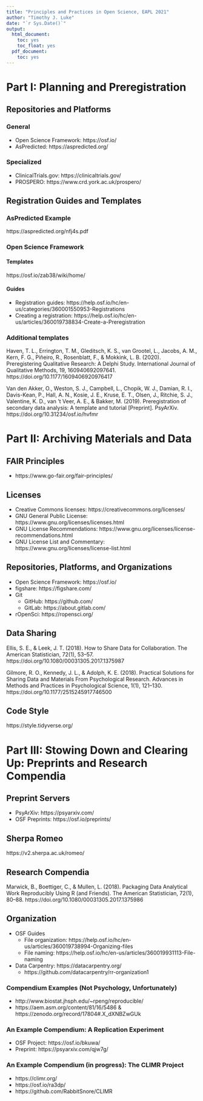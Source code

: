 ```yaml
---
title: "Principles and Practices in Open Science, EAPL 2021"
author: "Timothy J. Luke"
date: "`r Sys.Date()`"
output:
  html_document:
    toc: yes
    toc_float: yes
  pdf_document:
    toc: yes
---
```


# Part I: Planning and Preregistration

## Repositories and Platforms

### General

- Open Science Framework: https://osf.io/
- AsPredicted: https://aspredicted.org/

### Specialized

- ClinicalTrials.gov: https://clinicaltrials.gov/
- PROSPERO: https://www.crd.york.ac.uk/prospero/

## Registration Guides and Templates

### AsPredicted Example

https://aspredicted.org/nfj4s.pdf

### Open Science Framework

#### Templates

https://osf.io/zab38/wiki/home/

#### Guides

- Registration guides: https://help.osf.io/hc/en-us/categories/360001550953-Registrations
- Creating a registration: https://help.osf.io/hc/en-us/articles/360019738834-Create-a-Preregistration

### Additional templates

Haven, T. L., Errington, T. M., Gleditsch, K. S., van Grootel, L., Jacobs, A. M., Kern, F. G., Piñeiro, R., Rosenblatt, F., & Mokkink, L. B. (2020). Preregistering Qualitative Research: A Delphi Study. International Journal of Qualitative Methods, 19, 160940692097641. https://doi.org/10.1177/1609406920976417

Van den Akker, O., Weston, S. J., Campbell, L., Chopik, W. J., Damian, R. I., Davis-Kean, P., Hall, A. N., Kosie, J. E., Kruse, E. T., Olsen, J., Ritchie, S. J., Valentine, K. D., van ’t Veer, A. E., & Bakker, M. (2019). Preregistration of secondary data analysis: A template and tutorial [Preprint]. PsyArXiv. https://doi.org/10.31234/osf.io/hvfmr

# Part II: Archiving Materials and Data

## FAIR Principles

- https://www.go-fair.org/fair-principles/

## Licenses

- Creative Commons licenses: https://creativecommons.org/licenses/
- GNU General Public License: https://www.gnu.org/licenses/licenses.html
- GNU License Recommendations: https://www.gnu.org/licenses/license-recommendations.html
- GNU License List and Commentary: https://www.gnu.org/licenses/license-list.html

## Repositories, Platforms, and Organizations

- Open Science Framework: https://osf.io/
- figshare: https://figshare.com/
- Git
  - GitHub: https://github.com/
  - GitLab: https://about.gitlab.com/
- rOpenSci: https://ropensci.org/

## Data Sharing

Ellis, S. E., & Leek, J. T. (2018). How to Share Data for Collaboration. The American Statistician, 72(1), 53–57. https://doi.org/10.1080/00031305.2017.1375987

Gilmore, R. O., Kennedy, J. L., & Adolph, K. E. (2018). Practical Solutions for Sharing Data and Materials From Psychological Research. Advances in Methods and Practices in Psychological Science, 1(1), 121–130. https://doi.org/10.1177/2515245917746500

## Code Style

https://style.tidyverse.org/

# Part III: Stowing Down and Clearing Up: Preprints and Research Compendia

## Preprint Servers

- PsyArXiv: https://psyarxiv.com/
- OSF Preprints: https://osf.io/preprints/

## Sherpa Romeo

https://v2.sherpa.ac.uk/romeo/

## Research Compendia

Marwick, B., Boettiger, C., & Mullen, L. (2018). Packaging Data Analytical Work Reproducibly Using R (and Friends). The American Statistician, 72(1), 80–88. https://doi.org/10.1080/00031305.2017.1375986

## Organization

- OSF Guides
  - File organization: https://help.osf.io/hc/en-us/articles/360019738994-Organizing-files
  - File naming: https://help.osf.io/hc/en-us/articles/360019931113-File-naming
- Data Carpentry: https://datacarpentry.org/
  - https://github.com/datacarpentry/rr-organization1

### Compendium Examples (Not Psychology, Unfortunately)

- http://www.biostat.jhsph.edu/~rpeng/reproducible/
- https://aem.asm.org/content/81/16/5486 & https://zenodo.org/record/17804#.X_dXNBZwGUk

### An Example Compendium: A Replication Experiment

- OSF Project: https://osf.io/bkuwa/
- Preprint: https://psyarxiv.com/qjw7g/

### An Example Compendium (in progress): The CLIMR Project

- https://climr.org/
- https://osf.io/ra3dp/
- https://github.com/RabbitSnore/CLIMR
